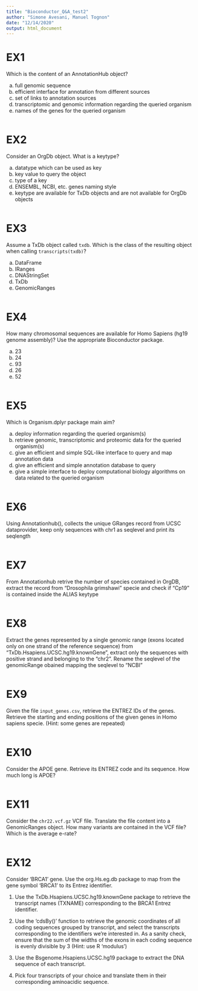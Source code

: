 ```yaml
---
title: "Bioconductor_Q&A_test2"
author: "Simone Avesani, Manuel Tognon"
date: "12/14/2020"
output: html_document
---
```


# EX1

Which is the content of an AnnotationHub object?

a) full genomic sequence
b) efficient interface for annotation from different sources
c) set of links to annotation sources
d) transcriptomic and genomic information regarding the queried organism
e) names of the genes for the queried organism
```r
```

# EX2

Consider an OrgDb object. What is a keytype?

a) datatype which can be used as key
b) key value to query the object
c) type of a key
d) ENSEMBL, NCBI, etc. genes naming style
e) keytype are available for TxDb objects and are not available for OrgDb objects
```r
```

# EX3 

Assume a TxDb object called `txdb`. Which is the class of the resulting object when calling `transcripts(txdb)`?

a) DataFrame
b) IRanges
c) DNAStringSet
d) TxDb
e) GenomicRanges
```r
```

# EX4

How many chromosomal sequences are available for Homo Sapiens (hg19 genome assembly)? Use the appropriate Bioconductor
package.

a) 23
b) 24
c) 93
d) 26
e) 52
```r
```

# EX5

Which is Organism.dplyr package main aim?

a) deploy information regarding the queried organism(s)
b) retrieve genomic, transcriptomic and proteomic data for the queried organism(s)
c) give an efficient and simple SQL-like interface to query and map annotation data
d) give an efficient and simple annotation database to query 
e) give a simple interface to deploy computational biology algorithms on data related to the queried organism
```r
```


# EX6 

Using Annotationhub(), collects the unique GRanges record from UCSC dataprovider, keep only sequences with chr1 as seqlevel and print its seqlength 

```r

```


# EX7

From Annotationhub retrive the number of species contained in OrgDB, extract the record from "Drosophila grimshawi" specie and check if "Cp19" is contained inside the ALIAS keytype
```r

```


# EX8

Extract the genes represented by a single genomic range (exons located only on one strand of the reference sequence) from "TxDb.Hsapiens.UCSC.hg19.knownGene", extract only the sequences with positive strand and belonging to the "chr2".
Rename the seqlevel of the genomicRange obained mapping the seqlevel to "NCBI"
```r

```

# EX9

Given the file `input_genes.csv`, retrieve the ENTREZ IDs of the genes. Retrieve the starting and ending
positions of the given genes in Homo sapiens specie. (Hint: some genes are repeated)

```r

```

# EX10

Consider the APOE gene. Retrieve its ENTREZ code and its sequence. How much long is APOE?
```r

```

# EX11

Consider the `chr22.vcf.gz` VCF file. Translate the file content into a GenomicRanges object. How many variants are contained in the VCF file? Which is the average e-rate?
```r

```

# EX12

Consider 'BRCA1' gene. Use the org.Hs.eg.db package to map from the gene symbol 'BRCA1' to its Entrez identifier.

1. Use the TxDb.Hsapiens.UCSC.hg19.knownGene package to retrieve the transcript names (TXNAME) corresponding to the BRCA1
Entrez identifier.

2. Use the 'cdsBy()' function to retrieve the genomic coordinates of all coding sequences grouped by transcript, and
select the transcripts corresponding to the identifiers we're interested in. As a sanity check, ensure that the sum of
the widths of the exons in each coding sequence is evenly divisible by 3 (Hint: use R 'modulus')
3. Use the Bsgenome.Hsapiens.UCSC.hg19 package to extract the DNA sequence of each transcript.
4. Pick four transcripts of your choice and translate them in their corresponding aminoacidic sequence.
```r

```
